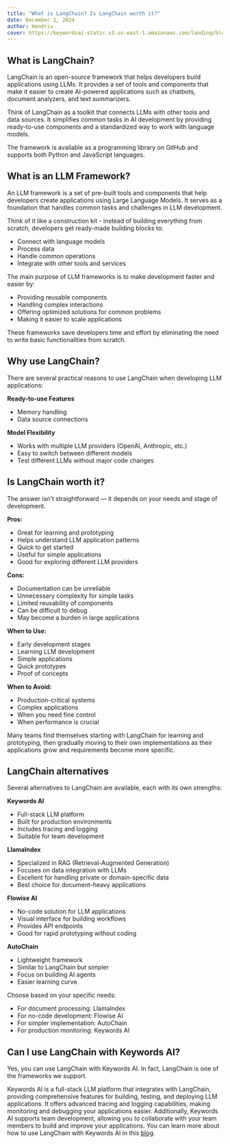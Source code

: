 ```yaml
---
title: "What is LangChain? Is LangChain worth it?"
date: December 1, 2024
author: Hendrix
cover: https://keywordsai-static.s3.us-east-1.amazonaws.com/landing/blog/what-is-langchain/cover.png
---
```


## What is LangChain?

LangChain is an open-source framework that helps developers build applications using LLMs. It provides a set of tools and components that make it easier to create AI-powered applications such as chatbots, document analyzers, and text summarizers.

Think of LangChain as a toolkit that connects LLMs with other tools and data sources. It simplifies common tasks in AI development by providing ready-to-use components and a standardized way to work with language models.

The framework is available as a programming library on GitHub and supports both Python and JavaScript languages.

## What is an LLM Framework?

An LLM framework is a set of pre-built tools and components that help developers create applications using Large Language Models. It serves as a foundation that handles common tasks and challenges in LLM development.

Think of it like a construction kit - instead of building everything from scratch, developers get ready-made building blocks to:

- Connect with language models  
- Process data  
- Handle common operations  
- Integrate with other tools and services

The main purpose of LLM frameworks is to make development faster and easier by:

- Providing reusable components  
- Handling complex interactions  
- Offering optimized solutions for common problems  
- Making it easier to scale applications

These frameworks save developers time and effort by eliminating the need to write basic functionalities from scratch.

## Why use LangChain?

There are several practical reasons to use LangChain when developing LLM applications:

**Ready-to-use Features**

- Memory handling  
- Data source connections

**Model Flexibility**

- Works with multiple LLM providers (OpenAI, Anthropic, etc.)  
- Easy to switch between different models  
- Test different LLMs without major code changes

## Is LangChain worth it?

The answer isn't straightforward — it depends on your needs and stage of development.

**Pros:**

- Great for learning and prototyping  
- Helps understand LLM application patterns  
- Quick to get started  
- Useful for simple applications  
- Good for exploring different LLM providers

**Cons:**

- Documentation can be unreliable  
- Unnecessary complexity for simple tasks  
- Limited reusability of components  
- Can be difficult to debug  
- May become a burden in large applications

**When to Use:**

- Early development stages  
- Learning LLM development  
- Simple applications  
- Quick prototypes  
- Proof of concepts

**When to Avoid:**

- Production-critical systems  
- Complex applications  
- When you need fine control  
- When performance is crucial

Many teams find themselves starting with LangChain for learning and prototyping, then gradually moving to their own implementations as their applications grow and requirements become more specific.

## LangChain alternatives

Several alternatives to LangChain are available, each with its own strengths:

**Keywords AI**

- Full-stack LLM platform  
- Built for production environments  
- Includes tracing and logging  
- Suitable for team development

**LlamaIndex**

- Specialized in RAG (Retrieval-Augmented Generation)  
- Focuses on data integration with LLMs  
- Excellent for handling private or domain-specific data  
- Best choice for document-heavy applications

**Flowise AI**

- No-code solution for LLM applications  
- Visual interface for building workflows  
- Provides API endpoints  
- Good for rapid prototyping without coding

**AutoChain**

- Lightweight framework  
- Similar to LangChain but simpler  
- Focus on building AI agents  
- Easier learning curve

Choose based on your specific needs:

- For document processing: LlamaIndex  
- For no-code development: Flowise AI  
- For simpler implementation: AutoChain  
- For production monitoring: Keywords AI

## Can I use LangChain with Keywords AI?

Yes, you can use LangChain with Keywords AI. In fact, LangChain is one of the frameworks we support.

Keywords AI is a full-stack LLM platform that integrates with LangChain, providing comprehensive features for building, testing, and deploying LLM applications. It offers advanced tracing and logging capabilities, making monitoring and debugging your applications easier. Additionally, Keywords AI supports team development, allowing you to collaborate with your team members to build and improve your applications. You can learn more about how to use LangChain with Keywords AI in this [blog](https://www.keywordsai.co/blog/llm-logging-with-langchain).
